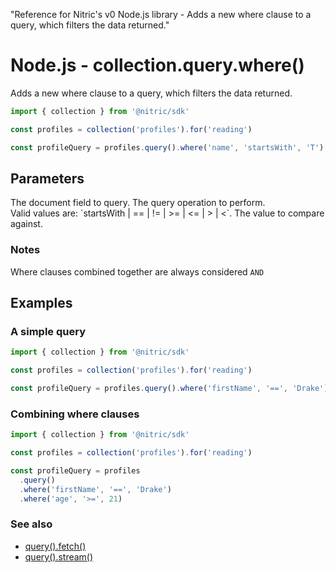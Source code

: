   "Reference for Nitric's v0 Node.js library - Adds a new where clause to a query, which filters the data returned."

# Node.js - collection.query.where()

Adds a new where clause to a query, which filters the data returned.

```javascript
import { collection } from '@nitric/sdk'

const profiles = collection('profiles').for('reading')

const profileQuery = profiles.query().where('name', 'startsWith', 'T')
```

## Parameters

<Properties>
  <Property name="field" required type="string">
    The document field to query.
  </Property>
  <Property name="operation" required type="string">
    The query operation to perform.<br />
    Valid values are: `startsWith | == | != | >= | <= | > | <`.
  </Property>
  <Property name="value" required type="string or number">
    The value to compare against.
  </Property>
</Properties>

### Notes

Where clauses combined together are always considered `AND`

## Examples

### A simple query

```javascript
import { collection } from '@nitric/sdk'

const profiles = collection('profiles').for('reading')

const profileQuery = profiles.query().where('firstName', '==', 'Drake')
```

### Combining where clauses

```javascript
import { collection } from '@nitric/sdk'

const profiles = collection('profiles').for('reading')

const profileQuery = profiles
  .query()
  .where('firstName', '==', 'Drake')
  .where('age', '>=', 21)
```

### See also

- [query().fetch()](./collection-query-fetch)
- [query().stream()](./collection-query-stream)

